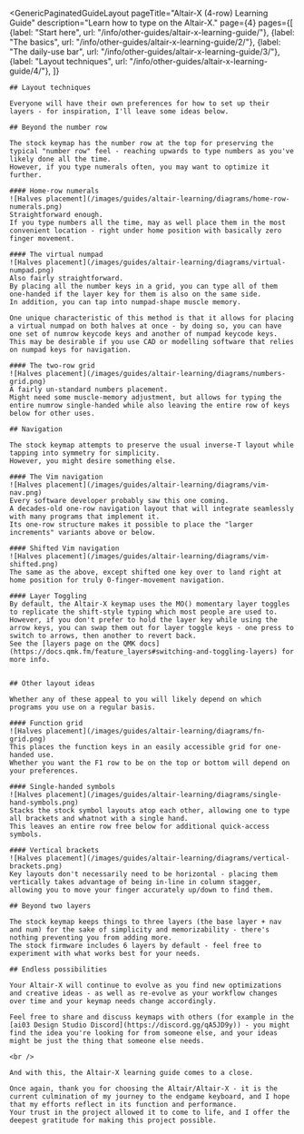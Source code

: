 ---
---


<GenericPaginatedGuideLayout 
	pageTitle="Altair-X (4-row) Learning Guide"
  description="Learn how to type on the Altair-X."
  page={4}
  pages={[
    {label: "Start here", url: "/info/other-guides/altair-x-learning-guide/"},
    {label: "The basics", url: "/info/other-guides/altair-x-learning-guide/2/"},
    {label: "The daily-use bar", url: "/info/other-guides/altair-x-learning-guide/3/"},
    {label: "Layout techniques", url: "/info/other-guides/altair-x-learning-guide/4/"},
  ]}
>

  <AltMarkdownRenderer>

    ## Layout techniques

    Everyone will have their own preferences for how to set up their layers - for inspiration, I'll leave some ideas below.  

    ## Beyond the number row

    The stock keymap has the number row at the top for preserving the typical "number row" feel - reaching upwards to type numbers as you've likely done all the time.  
    However, if you type numerals often, you may want to optimize it further.  

    #### Home-row numerals
    ![Halves placement](/images/guides/altair-learning/diagrams/home-row-numerals.png)
    Straightforward enough.  
    If you type numbers all the time, may as well place them in the most convenient location - right under home position with basically zero finger movement.  

    #### The virtual numpad
    ![Halves placement](/images/guides/altair-learning/diagrams/virtual-numpad.png)
    Also fairly straightforward.  
    By placing all the number keys in a grid, you can type all of them one-handed if the layer key for them is also on the same side.  
    In addition, you can tap into numpad-shape muscle memory.  

    One unique characteristic of this method is that it allows for placing a virtual numpad on both halves at once - by doing so, you can have one set of numrow keycode keys and another of numpad keycode keys.  
    This may be desirable if you use CAD or modelling software that relies on numpad keys for navigation.  

    #### The two-row grid
    ![Halves placement](/images/guides/altair-learning/diagrams/numbers-grid.png)
    A fairly un-standard numbers placement.  
    Might need some muscle-memory adjustment, but allows for typing the entire numrow single-handed while also leaving the entire row of keys below for other uses.  

    ## Navigation 

    The stock keymap attempts to preserve the usual inverse-T layout while tapping into symmetry for simplicity.  
    However, you might desire something else.  

    #### The Vim navigation
    ![Halves placement](/images/guides/altair-learning/diagrams/vim-nav.png)
    Every software developer probably saw this one coming.  
    A decades-old one-row navigation layout that will integrate seamlessly with many programs that implement it.  
    Its one-row structure makes it possible to place the "larger increments" variants above or below.  

    #### Shifted Vim navigation
    ![Halves placement](/images/guides/altair-learning/diagrams/vim-shifted.png)
    The same as the above, except shifted one key over to land right at home position for truly 0-finger-movement navigation.  

    #### Layer Toggling
    By default, the Altair-X keymap uses the MO() momentary layer toggles to replicate the shift-style typing which most people are used to.  
    However, if you don't prefer to hold the layer key while using the arrow keys, you can swap them out for layer toggle keys - one press to switch to arrows, then another to revert back.  
    See the [layers page on the QMK docs](https://docs.qmk.fm/feature_layers#switching-and-toggling-layers) for more info.  


    ## Other layout ideas

    Whether any of these appeal to you will likely depend on which programs you use on a regular basis.  

    #### Function grid
    ![Halves placement](/images/guides/altair-learning/diagrams/fn-grid.png)
    This places the function keys in an easily accessible grid for one-handed use.  
    Whether you want the F1 row to be on the top or bottom will depend on your preferences.  

    #### Single-handed symbols
    ![Halves placement](/images/guides/altair-learning/diagrams/single-hand-symbols.png)
    Stacks the stock symbol layouts atop each other, allowing one to type all brackets and whatnot with a single hand.  
    This leaves an entire row free below for additional quick-access symbols.

    #### Vertical brackets
    ![Halves placement](/images/guides/altair-learning/diagrams/vertical-brackets.png)
    Key layouts don't necessarily need to be horizontal - placing them vertically takes advantage of being in-line in column stagger, allowing you to move your finger accurately up/down to find them.  

    ## Beyond two layers

    The stock keymap keeps things to three layers (the base layer + nav and num) for the sake of simplicity and memorizability - there's nothing preventing you from adding more.  
    The stock firmware includes 6 layers by default - feel free to experiment with what works best for your needs.  

    ## Endless possibilities

    Your Altair-X will continue to evolve as you find new optimizations and creative ideas - as well as re-evolve as your workflow changes over time and your keymap needs change accordingly.  

    Feel free to share and discuss keymaps with others (for example in the [ai03 Design Studio Discord](https://discord.gg/qA5JD9y)) - you might find the idea you're looking for from someone else, and your ideas might be just the thing that someone else needs.  

    <br />

    And with this, the Altair-X learning guide comes to a close.  
      
    Once again, thank you for choosing the Altair/Altair-X - it is the current culmination of my journey to the endgame keyboard, and I hope that my efforts reflect in its function and performance.  
    Your trust in the project allowed it to come to life, and I offer the deepest gratitude for making this project possible.  
    
  </AltMarkdownRenderer>
			
</GenericPaginatedGuideLayout>


